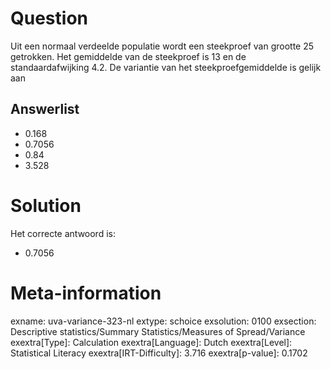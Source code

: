 Question
========

Uit een normaal verdeelde populatie wordt een steekproef van grootte 25
getrokken. Het gemiddelde van de steekproef is 13 en de
standaardafwijking 4.2. De variantie van het steekproefgemiddelde is
gelijk aan


Answerlist
----------

* 0.168
* 0.7056
* 0.84
* 3.528

Solution
========

Het correcte antwoord is: 

* 0.7056

Meta-information
================
exname: uva-variance-323-nl
extype: schoice
exsolution: 0100
exsection: Descriptive statistics/Summary Statistics/Measures of Spread/Variance
exextra[Type]: Calculation
exextra[Language]: Dutch
exextra[Level]: Statistical Literacy
exextra[IRT-Difficulty]: 3.716
exextra[p-value]: 0.1702
